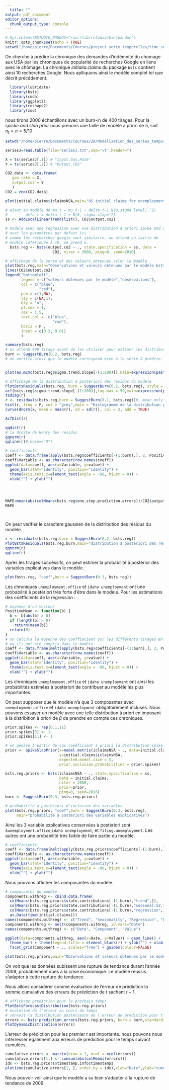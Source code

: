 ```yaml
---
  title: ""
output: pdf_document
editor_options: 
  chunk_output_type: console
---
```

  
  \pagenumbering{gobble} 

```r
# Sys.setenv(RSTUDIO_PANDOC="/usr/lib/rstudio/bin/pandoc")
knitr::opts_chunk$set(echo = TRUE)
setwd("/home/pierre/Documents/Courses/project_serie_temporelles/time_series_project/R_scripts/")
```

On cherche à prédire la chronique des demandes d'indémnité du chomage aux USA par les chroniques de popularité de recherches Google en liens avec le chômage.
La chronique $initialia.claims$ du package `bsts` contient ainsi 10 recherches Google.
Nous aplliquons ainsi le modèle complet tel que décrit précédement.


```r
  library(lubridate)
  library(bsts)
  library(coda)
  library(ggplot2)
  library(reshape2)
  library(zoo)
```

nous tirons 2000 échantillons avec un burn-in de 400 tirages. Pour la $spicke$ $and$ $slab$ $prior$ nous prenons une taille de modèle à priori de 5, soit $\pi_t = \pi = 5/10$

```r
setwd("/home/pierre/Documents/Courses/2A/Modelisation_des_series_temporelles/MODELISATION-SERIES-TEMPORELLES/MODELISATION SERIES TEMPORELLES/Séance 5/")

seriesJ=read.table(file="seriesJ.txt",sep='\t',header=T)

X = ts(seriesJ[,1]) # "Input.Gas.Rate"
Y = ts(seriesJ[,2]) # "Output.CO2"

CO2.data <- data.frame(
   gas.rate = X,
   output.co2 = Y
   )
CO2 = zoo(CO2.data)

plot(initial.claims$iclaimsNSA,main="US initial claims for unemployment per week",xlab = "time")

# ajout au modèle de mu_t = mu_t-1 + delta_t-1 N(0,sigma.level).^2)
#        dela_t = delta_t-1 + N(0, sigma.slope^2)
ss <- AddLocalLinearTrend(list(), CO2$output.co2)

# modele avec une regression avec une distribution à priori spike and slab
# avec les paramètres par defaut ici
# comme les recherches google sont similaire, on attend un taille de 
# modèle inférieure à 10, on prend 5.
  bsts.reg <- bsts(output.co2 ~ ., state.specification = ss, data =
                     CO2, niter = 2000, ping=0, seed=2016)

# affichage de la serie et des valeurs obtenues selon le modèle
plot(bsts.reg,main="Observations et valeurs obtenues par le modèle bsts.reg")
lines(CO2$output.co2)
legend("bottomleft", 
       legend = c("valeurs obtenues par le modèle","observations"), 
       col = c("blue", 
               "red"), 
       pch = c(1,NA), 
       lty = c(NA,1),
       bty = "n", 
       pt.cex = 1, 
       cex = 1.5, 
       text.col =  c("blue", 
                     "red"), 
       horiz = F , 
       inset = c(0.3, 0.01)
       )

summary(bsts.reg)
# on attend 400 tirage avant de les utiliser pour estimer les distributions
burn <- SuggestBurn(0.2, bsts.reg)
# on verifie ainsi que le modèle correspond bien à la serie à prédire.


plot(as.mcmc(bsts.reg$sigma.trend.slope[-(1:200)]),main=expression(paste("diagnostic de convergence pour ", sigma,epsilon^2)))

# affichage de la distribution à postériori des résidus du modèle 
PlotBstsResiduals(bsts.reg, burn = SuggestBurn(0.2, bsts.reg), style = "dynamic",main="résidus du modèle à postériori")
acf(bsts.reg$sigma.trend.slope[-(1:200)],lag.max = 50,main=expression(paste("ACF des tirages succésifs de ", sigma,epsilon^2)))
tsdiag(r)
r <- residuals(bsts.reg,burn = SuggestBurn(0.1, bsts.reg))#, mean.only = TRUE)
hist(r, freq = F, col = "grey",main = "Histogramme de la distribution postérieure des résidus", xlab = "residus")
curve(dnorm(x, mean = mean(r), sd = sd(r)), col = 2, add = TRUE)

AcfDist(r)

qqdist(r)
# la droite de Henry des résidus 
qqnorm(r)
qqline(r)#,main=="Q")

# coefficients
coeff <- data.frame(apply(bsts.reg$coefficients[-(1:burn),], 2, PositiveMean))
coeff$Variable <- as.character(row.names(coeff))
ggplot(data=coeff, aes(x=Variable, y=value)) + 
  geom_bar(stat="identity", position="identity") + 
  theme(axis.text.x=element_text(angle = -90, hjust = 0)) + 
  xlab("") + ylab("")




MAPE=mean(abs(colMeans(bsts.reg$one.step.prediction.errors))/CO2$output.co2)
MAPE




```

On peut vérifier le caractère gaussien de la distribution des résidus du modèle.

```r
r <- residuals(bsts.reg,burn = SuggestBurn(0.2, bsts.reg))
PlotBstsResiduals(bsts.reg,burn,main="distribution à postériori des résidus")
qqnorm(r)
qqline(r)
```

\begin{figure}[!h]
\centering
\includegraphics[width=250pt]{res.png}
\includegraphics[width=300pt]{qqnorm.png}
\end{figure}

Après les tirages succéssifs, on peut estimer la probabilité à postérior des variables explicatives dans le modèle.

```r
plot(bsts.reg, "coef",burn = SuggestBurn(0.3, bsts.reg))
```

Les chroniques `unemployment.office` et `idaho unemployment` ont une probabilité à postériori trés forte d'être dans le modèle.
Pour les estimations des coéfficients de la regression :


```r
# moyenne d'un vecteur
PositiveMean <- function(b) {
  b <- b[abs(b) > 0]
  if (length(b) > 0) 
    return(mean(b))
  return(0)
}
# on calcule la moyenne des coeffiecient sur les différents tirages en ne prennat en compte que les tirages 
# ou ils ont été compris dans le modèle
coeff <- data.frame(melt(apply(bsts.reg$coefficients[-(1:burn),], 2, PositiveMean)))
coeff$Variable <- as.character(row.names(coeff))
ggplot(data=coeff, aes(x=Variable, y=value)) + 
  geom_bar(stat="identity", position="identity") + 
  theme(axis.text.x=element_text(angle = -90, hjust = 0)) + 
  xlab("") + ylab("")
```

Les chroniques `unemployment.office` et `idaho unemployment` ont ainsi les probabilités estimées à postériori de contribuer au modèle les plus importantes.

On peut supposer que le modèle n'a que 3 composantes avec `unemployment.office` et `idaho unemployment` obligatoirement incluses.
Nous pouvons essayer un modèle avec une telle distribution à priori en imposant à la distribition à priori de $\beta$ de prendre en compte ces chroniques.


```r
prior.spikes <- rep(0.1,11)
prior.spikes[3] <- 1
prior.spikes[11] <- 1

# on génère à partir de ces coééficient à priori la distribution spike and slab à priori
prior <- SpikeSlabPrior(x=model.matrix(iclaimsNSA ~ ., data=initial.claims), 
                        y=initial.claims$iclaimsNSA, 
                        expected.model.size = 5,
                        prior.inclusion.probabilities = prior.spikes)

bsts.reg.priors <- bsts(iclaimsNSA ~ ., state.specification = ss, 
                        data = initial.claims, 
                        niter = 2000, 
                        prior=prior, 
                        ping=0, seed=2016)
burn <- SuggestBurn(0.3, bsts.reg.priors)

# probabilité à postériori d'inclusion des variables
plot(bsts.reg.priors, "coef",burn = SuggestBurn(0.3, bsts.reg),
     main="probabilité à postériori des variables explicatives")
```

Ainsi les 3 variable explicatives conservées à postériori sont s`unemployment.office`,`idaho unemployment`, et `filing.unemployment`. Les autres ont une probabilité trés faible de faire partie du modèle.

```r
# coefficients
coeff <- data.frame(melt(apply(bsts.reg.priors$coefficients[-(1:burn),], 2, PositiveMean)))
coeff$Variable <- as.character(row.names(coeff))
ggplot(data=coeff, aes(x=Variable, y=value)) + 
  geom_bar(stat="identity", position="identity") + 
  theme(axis.text.x=element_text(angle = -90, hjust = 0)) + 
  xlab("") + ylab("")
```

Nous pouvons afficher les composantes du modèle.

```r
# composantes du modèle
components.withreg <- cbind.data.frame(
  colMeans(bsts.reg.priors$state.contributions[-(1:burn),"trend",]),
  colMeans(bsts.reg.priors$state.contributions[-(1:burn),"seasonal.52.1",]),
  colMeans(bsts.reg.priors$state.contributions[-(1:burn),"regression",]),
  as.Date(time(initial.claims)))  
names(components.withreg) <- c("Trend", "Seasonality", "Regression", "Date")
components.withreg <- melt(components.withreg, id.vars="Date")
names(components.withreg) <- c("Date", "Component", "Value")

ggplot(data=components.withreg, aes(x=Date, y=Value)) + geom_line() + 
  theme_bw() + theme(legend.title = element_blank()) + ylab("") + xlab("") + 
  facet_grid(Component ~ ., scales="free") + guides(colour=FALSE) 

plot(bsts.reg.priors,main="Observations et valeurs obtenues par le modèle bsts.reg")
```

On voit que les données subissent une rupture de tendance durant l'année 2009, probablement dues à la crise économique. Le modèle réussis s'adapter à cette rupture de tendance.

Nous allons considérer comme évaluation de l'erreur de prédiction la somme cumulative des erreurs de prédiction de $t$ sachant $t-1$.

```r
# affichage prediction pour le prochain temps
PlotBstsForecastDistribution(bsts.reg.priors)
# evolution de l'erreur au cours du temps
# renvoit la distribution postérieure de l'erreur de prediction pour t sachant t-1
errors <- bsts.prediction.errors(bsts.reg.priors, burn = burn,standardize = TRUE)$in.sample
PlotDynamicDistribution(errors)
```

L'erreur de prédiction pour les premier $t$ est importante. 
nous pouvons nous intérresser également aux erreurs de prédiction pour le temps suivant cumulées.

```r
cumulative.errors <- matrix(nrow = 1, ncol = ncol(errors))
cumulative.errors[1,] <- cumsum(abs(colMeans(errors)))
idx <- bsts.reg.priors$timestamp.info$timestamps
plot(zoo(cumulative.errors[1, ], order.by = idx),xlab="Date",ylab="cumulative error")
```

Nous pouvoir voir ainsi que le modèle a su bien s'adapter à la rupture de tendance de 2009. 









